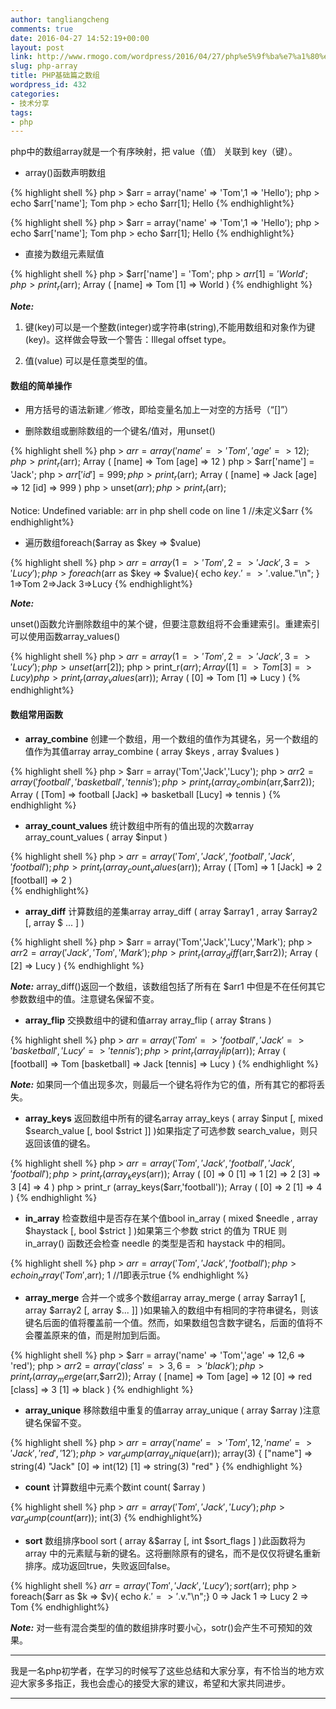 ```yaml
---
author: tangliangcheng
comments: true
date: 2016-04-27 14:52:19+00:00
layout: post
link: http://www.rmogo.com/wordpress/2016/04/27/php%e5%9f%ba%e7%a1%80%e7%af%87%e4%b9%8b%e6%95%b0%e7%bb%84/
slug: php-array
title: PHP基础篇之数组
wordpress_id: 432
categories:
- 技术分享
tags:
- php
---
```


php中的数组array就是一个有序映射，把 value（值） 关联到 key（键）。

  * array()函数声明数组

{% highlight shell %}
php > $arr = array('name' => 'Tom',1 => 'Hello');
php > echo $arr['name'];
Tom
php > echo $arr[1];
Hello
{% endhighlight%}

{% highlight shell %}
php > $arr = array('name' => 'Tom',1 => 'Hello');
php > echo $arr['name'];
Tom
php > echo $arr[1];
Hello
{% endhighlight%}

  * 直接为数组元素赋值
    
{% highlight shell %}
php > $arr['name'] = 'Tom';
php > $arr[1] = 'World';
php > print_r($arr);
Array
(
    [name] => Tom
    [1] => World
)
{% endhighlight %}


**_Note:_**

  1. 键(key)可以是一个整数(integer)或字符串(string),不能用数组和对象作为键(key)。这样做会导致一个警告：Illegal offset type。

  2. 值(value) 可以是任意类型的值。

#### 数组的简单操作

  * 用方括号的语法新建／修改，即给变量名加上一对空的方括号（“[]”）

  * 删除数组或删除数组的一个键名/值对，用unset()

{% highlight shell %}
php > $arr = array('name' => 'Tom','age' => 12);
php > print_r($arr);
Array
(
    [name] => Tom
    [age] => 12
)
php > $arr['name'] = 'Jack';
php > $arr['id'] = 999;
php > print_r($arr);
Array
(
    [name] => Jack
    [age] => 12
    [id] => 999
)
php > unset($arr);
php > print_r($arr);

Notice: Undefined variable: arr in php shell code on line 1 //未定义$arr
{% endhighlight%}


  * 遍历数组foreach($array as $key => $value)

{% highlight shell %}
php > $arr = array(1 => 'Tom', 2 => 'Jack', 3 => 'Lucy');
php > foreach($arr as $key => $value){
        echo $key.'=>'.$value."\n";
        }
1=>Tom
2=>Jack
3=>Lucy
{% endhighlight%}

**_Note:_**

unset()函数允许删除数组中的某个键，但要注意数组将不会重建索引。重建索引可以使用函数array_values()

{% highlight shell %}
php > $arr = array(1 => 'Tom', 2 => 'Jack', 3 => 'Lucy');
php > unset($arr[2]);
php > print_r($arr);
Array
(
    [1] => Tom
    [3] => Lucy
)
php > print_r(array_values($arr));
Array
(
    [0] => Tom
    [1] => Lucy
)
{% endhighlight%}

#### 数组常用函数

  * **array_combine** 创建一个数组，用一个数组的值作为其键名，另一个数组的值作为其值array array_combine ( array $keys , array $values )

{% highlight shell %}
php > $arr = array('Tom','Jack','Lucy');
php > $arr2 = array('football','basketball','tennis');
php > print_r(array_combin($arr,$arr2));
Array
(
    [Tom] => football
    [Jack] => basketball
    [Lucy] => tennis
)
{% endhighlight %}

  * **array_count_values** 统计数组中所有的值出现的次数array array_count_values ( array $input )

{% highlight shell %}
php > $arr = array('Tom','Jack','football','Jack','football');
php > print_r(array_count_values($arr));
Array
(
    [Tom] => 1
    [Jack] => 2
    [football] => 2
)   
{% endhighlight%}

  * **array_diff** 计算数组的差集array array_diff ( array $array1 , array $array2 [, array $ ... ] )

{% highlight shell %}
php > $arr = array('Tom','Jack','Lucy','Mark');
php > $arr2 = array('Jack','Tom','Mark');
php > print_r( array_diff($arr,$arr2));
Array
(
    [2] => Lucy
)
{% endhighlight %}

**_Note:_** array_diff()返回一个数组，该数组包括了所有在 $arr1 中但是不在任何其它参数数组中的值。注意键名保留不变。

  * **array_flip** 交换数组中的键和值array array_flip ( array $trans )

{% highlight shell %}
php > $arr = array('Tom' => 'football','Jack' => 'basketball','Lucy' =>         'tennis');
php > print_r (array_flip($arr));
Array
(
    [football] => Tom
    [basketball] => Jack
    [tennis] => Lucy
)
{% endhighlight %}

**_Note:_** 如果同一个值出现多次，则最后一个键名将作为它的值，所有其它的都将丢失。

  * **array_keys** 返回数组中所有的键名array array_keys ( array $input [, mixed $search_value [, bool $strict ]] )如果指定了可选参数 search_value，则只返回该值的键名。

{% highlight shell %}
php > $arr = array('Tom','Jack','football','Jack','football');
php > print_r (array_keys($arr));
Array
(
    [0] => 0
    [1] => 1
    [2] => 2
    [3] => 3
    [4] => 4
)
php > print_r (array_keys($arr,'football'));
Array
(
    [0] => 2
    [1] => 4
)
{% endhighlight %}

  * **in_array** 检查数组中是否存在某个值bool in_array ( mixed $needle , array $haystack [, bool $strict ] )如果第三个参数 strict 的值为 TRUE 则 in_array() 函数还会检查 needle 的类型是否和 haystack 中的相同。

{% highlight shell %}
php > $arr = array('Tom','Jack','football');
php > echo in_array('Tom',$arr);
1 //1即表示true
{% endhighlight %}

  * **array_merge** 合并一个或多个数组array array_merge ( array $array1 [, array $array2 [, array $... ]] )如果输入的数组中有相同的字符串键名，则该键名后面的值将覆盖前一个值。然而，如果数组包含数字键名，后面的值将不会覆盖原来的值，而是附加到后面。

{% highlight shell %}
php > $arr = array('name' => 'Tom','age' => 12,6 => 'red');
php > $arr2 = array('class' => 3, 6 => 'black');
php > print_r ( array_merge($arr,$arr2));
Array
(
    [name] => Tom
    [age] => 12
    [0] => red
    [class] => 3
    [1] => black
)
{% endhighlight %}

  * **array_unique** 移除数组中重复的值array array_unique ( array $array )注意键名保留不变。

{% highlight shell %}
php > $arr = array('name' => 'Tom', 12,'name' => 'Jack','red','12');
php > var_dump(array_unique($arr));
array(3) {
    ["name"] => string(4) "Jack"
    [0] => int(12)
    [1] => string(3) "red"
}
{% endhighlight %}

  * **count** 计算数组中元素个数int count( $array )

{% highlight shell %}
php > $arr = array('Tom','Jack','Lucy');
php > var_dump(count($arr));
int(3)
{% endhighlight%}

  * **sort** 数组排序bool sort ( array &$array [, int $sort_flags ] )此函数将为 array 中的元素赋与新的键名。这将删除原有的键名，而不是仅仅将键名重新排序。成功返回true，失败返回false。

{% highlight shell %}
$arr = array('Tom','Jack','Lucy');
sort($arr);
php > foreach($arr as $k => $v){ echo $k.' => '.$v."\n";}
0 => Jack
1 => Lucy
2 => Tom
{% endhighlight%}

**_Note:_** 对一些有混合类型的值的数组排序时要小心，sotr()会产生不可预知的效果。


* * *



我是一名php初学者，在学习的时候写了这些总结和大家分享，有不恰当的地方欢迎大家多多指正，我也会虚心的接受大家的建议，希望和大家共同进步。



* * *
